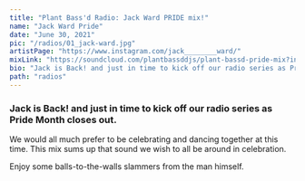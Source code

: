 ---
title: "Plant Bass'd Radio: Jack Ward PRIDE mix!"
name: "Jack Ward Pride"
date: "June 30, 2021"
pic: "/radios/01_jack-ward.jpg"
artistPage: "https://www.instagram.com/jack________ward/"
mixLink: "https://soundcloud.com/plantbassddjs/plant-bassd-pride-mix?in=plantbassddjs/sets/plant-bassd-radio"
bio: "Jack is Back! and just in time to kick off our radio series as Pride Month closes out"
path: "radios"
---

### Jack is Back! and just in time to kick off our radio series as Pride Month closes out.

We would all much prefer to be celebrating and dancing together at this time. This mix sums up that sound we wish to all be around in celebration.

Enjoy some balls-to-the-walls slammers from the man himself.

<Picture alt="Jack Ward tracklist" size={1200} src="/radios/01_tracklist.jpg" />

<SoundCloud
  url="https://soundcloud.com/plantbassddjs/plant-bassd-pride-mix?in=plantbassddjs/sets/plant-bassd-radio"
  name="Jack Ward Pride Mix"
  height="120px"
/>
